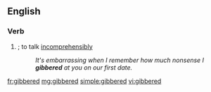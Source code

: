 ==English==

===Verb===
{{head|en}}

# {{en-past of|gibber}}; to talk [[incomprehensibly]]
#: ''It's embarrassing when I remember how much nonsense I '''gibbered''' at you on our first date.''

[[fr:gibbered]]
[[mg:gibbered]]
[[simple:gibbered]]
[[vi:gibbered]]